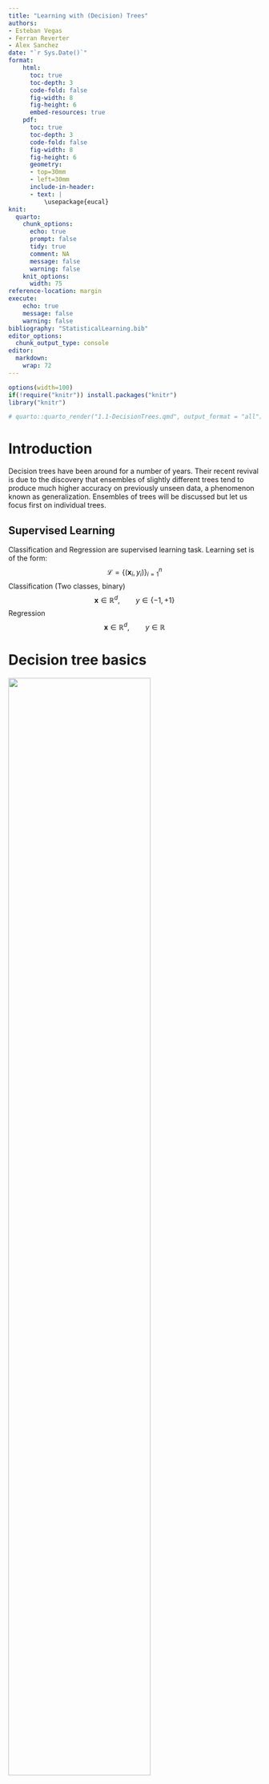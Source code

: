 ```yaml
---
title: "Learning with (Decision) Trees"
authors:
- Esteban Vegas
- Ferran Reverter
- Alex Sanchez
date: "`r Sys.Date()`"
format:
    html: 
      toc: true
      toc-depth: 3
      code-fold: false
      fig-width: 8
      fig-height: 6
      embed-resources: true
    pdf:
      toc: true
      toc-depth: 3
      code-fold: false
      fig-width: 8
      fig-height: 6
      geometry: 
      - top=30mm
      - left=30mm
      include-in-header:
      - text: |
          \usepackage{eucal}
knit:
  quarto:
    chunk_options:
      echo: true
      prompt: false
      tidy: true
      comment: NA
      message: false
      warning: false
    knit_options:
      width: 75
reference-location: margin
execute:
    echo: true
    message: false
    warning: false
bibliography: "StatisticalLearning.bib"
editor_options: 
  chunk_output_type: console
editor: 
  markdown: 
    wrap: 72
---
```



```r
options(width=100) 
if(!require("knitr")) install.packages("knitr")
library("knitr")
```

```r
# quarto::quarto_render("1.1-DecisionTrees.qmd", output_format = "all")
```


# Introduction

Decision trees have been around for a number of years. Their
recent revival is due to the discovery that ensembles of slightly different
trees tend to produce much higher accuracy on previously unseen data,
a phenomenon known as generalization. Ensembles of trees
will be discussed but let us focus
first on individual trees.


## Supervised Learning

Classification and Regression  are supervised learning task. Learning set is of the form:
$$
\mathcal{L}=\{(\mathbf{x}_i,y_i)\}_{i=1}^n
$$
Classification (Two classes, binary)
$$
\mathbf{x}\in\mathbb{R}^d,\qquad y\in\{-1,+1\}
$$
Regression
$$
\mathbf{x}\in\mathbb{R}^d,\qquad y\in\mathbb{R}
$$



# Decision tree basics


![](images/rf0.jpg){width=75%}


## Decision tree

We can see Fig.1. 

1. A tree is a set of nodes and edges organized
in a hierarchical fashion. In contrast to a graph, in a tree there are no loops. Internal nodes are denoted with circles and terminal nodes with squares.
2. A decision tree is a tree where each split node stores a boolean test function to be applied to the incoming data. Each leaf stores the final answer (predictor)





## Training and testing decision trees



![](images/rf00.jpg){width=75%}

## Basic notation


We can see Fig.2. 


1. Input data is represented as a collection of points in the $d$-dimensional space which are labeled by their feature responses.
2. A decision tree is a hierarchical structure of connected nodes.  
3. Training a decision tree involves sending all training data $\{v\}$ into the
tree and optimizing the parameters of the split nodes so as to optimize
a chosen cost function.
4. During testing, a split (internal) node applies a test
to the input data $v$ and sends it to the appropriate child. The process
is repeated until a leaf (terminal) node is reached (beige path).


![](images/partition.jpg){width=75%}





## Tree-Growing Procedure

We can see Fig.3.

In order to grow a classification tree, we need to answer four basic questions:

1. How do we choose the Boolean conditions for splitting at each node? 
2. Which criterion should we use to split a parent node into its two child nodes?
3. How do we decide when a node become a terminal node (i.e., stop splitting)?
4. How do we assign a class to a terminal node?




## Choosing the best split for a Variable



### Splitting Strategies 

At each node, the tree-growing algorithm has to decide on which variable it is “best” to split. 
We need to consider every possible split over all variables present at that node, then enumerate all possible splits, evaluate
each one, and decide which is best in some sense.

For a description of splitting rules, we need to make a distinction between ordinal (or continuous) and nominal (or categorical) variables.

- For a continuous or ordinal variable, the number of possible splits at a given node is one fewer than the number of its distinctly observed values.

- For a categorical variable defined by $m$ distinct categories, there are $2^{m-1}-1$ distinct splits.


We first need to choose the best split for a given variable.

Accordingly, we have to measure of goodness
of a split. 

Let $C_1$,...,$C_K$ be the $K\geq 2$ classes. For node $\tau$, we denote by
$$
P(X\in C_k\vert \tau)
$$
the conditional probability that an observation $x$  is in $C_k$  given that it falls into the node $\tau$.


### Node information functions

We can see Fig.4

![Node impurity functions for the two-class case. The entropy
function (rescaled) is the red curve, the Gini index is the green curve, and
the resubstitution estimate of the misclassification rate is the blue curve.
![](images/impurity.jpg){width=75%}


To choose the best split over all variables, we first need to choose the
best split for a given variable. Accordingly, we define a measure of goodness
of a split. For node $\tau$, the node information function $i(\tau)$ is definded by
$$
i(\tau)=\phi\Big(p(1\vert \tau),...,p(K\vert \tau)\Big)
$$
where $p(k\vert \tau)$ is an estimate of $P(X\in C_k\vert \tau)$.


We require $\phi$ to be a symmetric function, defined on the set of all $K$-tuples
of probabilities $(p_1,\dots,p_k)$ with unit sum, minimized at the points
$(1,0,\cdots,0)$, $(0,1,\cdots,0)$, $(0,0,\cdots,1)$, and maximized at the point
$(\frac{1}{K},\frac{1}{K},\cdots,\frac{1}{K})$. One such function $\phi$ is the entropy function,
$$
i(\tau)=-\sum_{i=1}^K p(k\vert \tau)\log p(k\vert \tau)
$$


An alternative to the  the entropy is the Gini index, given by

$$
i(\tau)=1-\sum_{i=1}^K p(k\vert \tau)^2
$$

And the misclassification rate

$$
i(\tau)=\sum_{i=1}^K p(k\vert \tau)(1-p(k\vert \tau))
$$



### Information gain


![](images/rf11.jpg){width=80%}

We can see Fig.5. 


Suppose, at node  $\tau$ , we apply split $s$ so that a proportion $p_L$ of the
observations drops down to the left child-node $\tau_L$ and the remaining
proportion $p_R$ drops down to the right child-node $\tau_R$

The goodness of split $s$ at node $\tau$ is given by the reduction in impurity
gained by splitting the parent node $\tau$ into its child nodes, $\tau_L$ and $\tau_R$,

$$
I(s,\tau)= i(\tau)-p_L i(\tau_L)-p_R i(\tau_R)
$$

The best split for the single variable $X_j$  is the one that has the largest
value of $I(s,\tau)$ over all $s\in\mathcal{S}_j$, the set of possible distinct splits for $X_j$ .






## Example



\begin{center}
\begin{tabular}{llll}
& +1 & -1 & Total\\
\hline
$X_j\leq s$& $n_{11}$ & $n_{12}$ & $n_{1+}$\\
$X_j>s$ & $n_{21}$ & $n_{22}$ & $n_{2+}$\\
\hline
Total & $n_{+1}$ & $n_{+2}$& $n_{++}$\\
\hline
\end{tabular}
\end{center}
Consider first, the parent node $\tau$, estimate $P(\frac{+1}{\tau})$ by $n_{+1}/n_{++}$ and $P(\frac{-1}{\tau})$ by $n_{+2}/n_{++}$, and then the estimated impurity function is:
$$
i(\tau)=-\big(\frac{n_{+1}}{n_{++}}\big)\log\big(\frac{n_{+1}}{n_{++}}\big)-\big(\frac{n_{+2}}{n_{++}}\big)\log\big(\frac{n_{+2}}{n_{++}}\big)
$$
Note that $i(\tau)$ is completely independent of the type of proposed split.


Now, for the child nodes, $\tau_L$ y $\tau_R$.
We estimated $p_L=n_{1+}/n_{++}$ and $p_R=n_{2+}/n_{++}$


For $X_j\leq s$, we estimate
$P(\frac{+1}{\tau_L})=n_{11}/n_{1+}$ and $P(\frac{-1}{\tau_L})=n_{12}/n_{1+}$
For the condition $X_j> s$, we estimate
$P(\frac{+1}{\tau_R})=n_{21}/n_{2+}$ and $P(\frac{-1}{\tau_R})=n_{22}/n_{2+}$.
We then compute:
$$
i(\tau_L)=-\big(\frac{n_{11}}{n_{1+}}\big)\log\big(\frac{n_{11}}{n_{1+}}\big)-\big(\frac{n_{12}}{n_{1+}}\big)\log\big(\frac{n_{12}}{n_{1+}}\big)
$$
$$
i(\tau_R)=-\big(\frac{n_{21}}{n_{2+}}\big)\log\big(\frac{n_{21}}{n_{2+}}\big)-\big(\frac{n_{22}}{n_{2+}}\big)\log\big(\frac{n_{22}}{n_{2+}}\big)
$$
and, then we can compute $I(s,\tau)$.




## Recursive Partitioning


\begin{itemize}

\item In order to grow a tree, we start with the root node, which consists of the
learning set $\mathcal{L}$. Using the “goodness-of-split” criterion for a single variable,
the tree algorithm finds the best split at the root node for each of the
variables, $X_1$ to $X_r$.

\item The best split $s$ at the root node is then defined as the
one that has the largest value of over all $r$ single-variable best splits
at that node.

\item We next split each of the child nodes of the root node in the same way.
We repeat the above computations for the left child node, except that
we consider only those observations that fall into each child node.

\item When those splits are completed, we continue to split
each of the subsequent nodes. This sequential splitting process of building
a tree layer-by-layer is called recursive partitioning.

\end{itemize}




## Stop spliting

\begin{itemize}
\item For example, we can declare a node to be terminal if it fails to be larger than a certain critical
size ($n_{min}$ is some previously declared minimum size of a node).
\item Another early action was to stop a node from splitting if the largest
goodness-of-split value at that node is smaller than a certain predetermined
limit.
\item These stopping rules, however, do not turn out to be such good ideas. A better approach (Breiman et al. 2008) is to let the tree grow to saturation and then ''prune'' it back.
\end{itemize}



## Plurality rule

We can see Fig.6. 

How do we associate a class with a terminal node?

Suppose at terminal node $\tau$ there are $n(\tau)$ observations, of which $n_k(\tau)$ are from class $C_k$,
$k=1,...,K$. Then, the class which corresponds to the largest of the $\{n_1(\tau),...,n_k(\tau)\}$ is assigned to $\tau$.

This is called the plurality rule. This rule can be derived from the Bayes’s rule classifier, where we assign
the node $\tau$ to class $C_i$ if $p(i|\tau) = \max_k p(k|\tau)$.


![](images/rf1.jpg){width=75%}






## Choosing the best split in Regression Trees

We now discuss the process of building a regression tree. Roughly speaking,
there are two steps.

\begin{enumerate}
\item We divide the predictor space-that is, the set of possible values for
$X_1,X_2,\dots,X_p$ into $J$ distinct and non-overlapping regions,
$R_1,R_2,\dots,R_J$.
\item For every observation that falls into the region $R_j$, we make the same
prediction, which is simply the mean of the response values for the
training observations in $R_j$.
\end{enumerate}

For instance, suppose that in Step 1 we obtain two regions, $R_1$ and $R_2$,
and that the response mean of the training observations in the first region
is 10, while the response mean of the training observations in the second
region is 20. Then for a given observation $X=x$, if $x\in R_1$ we will predict
a value of 10, and if $x\in R_2$ we will predict a value of 20.


We now elaborate on Step 1 above. How do we construct the regions
$R_1,...,R_J$? In theory, the regions could have any shape. However, we
choose to divide the predictor space into high-dimensional rectangles, or
boxes,  for simplicity and for ease of interpretation of the resulting predictive
model. The goal is to find boxes $R_1,...,R_J$? that minimize the RSS (Residual Sum of Squares),
given by
$$
\sum_{j=1}^J\sum_{i\in R_j}(y_i-\hat{y}_{R_j})^2
$$

where $\hat{y}_{R_j}$ is the mean response for the training observations within the
j-th box. Unfortunately, it is computationally infeasible to consider every
possible partition of the feature space into $J$ boxes. For this reason, we take
a top-down, greedy approach that is known as recursive binary splitting. The
approach is top-down because it begins at the top of the tree (at which point
all observations belong to a single region) and then successively splits the
predictor space; each split is indicated via two new branches further down
on the tree. It is greedy because at each step of the tree-building process,
the best split is made at that particular step, rather than looking ahead
and picking a split that will lead to a better tree in some future step.


In order to perform recursive binary splitting, we first select the predictor
$X_j$ and the cutpoint $s$ such that splitting the predictor space into
the regions $\{X|X_j \leq s\}$ and $\{X|X_j > s\}$ leads to the greatest possible
reduction in RSS. (The notation $\{X|X_j \leq  s\}$ means the region of predictor
space in which $X_j$ takes on a value less than $s$). That is, we consider all
predictors $X_1,...,X_p$, and all possible values of the cutpoint $s$ for each of
the predictors, and then choose the predictor and cutpoint such that the
resulting tree has the lowest RSS. In greater detail, for any $j$ and $s$, we
define the pair of half-planes
$$
R_1(j,s)=\{X|X_j \leq  s\},\qquad R_2(j,s)=\{X|X_j > s\}
$$
and we seek the value of $j$ and $s$ that minimize the equation
\begin{equation}\label{tree1}
\sum_{i:x_i\in R_1}(y_i-\hat{y}_{R_1})^2+\sum_{i:x_i\in R_2}(y_i-\hat{y}_{R_2})^2
\end{equation}

where $\hat{y}_{R_1}$ is the mean response for the training observations in $R_1(j,s)$,
and $\hat{y}_{R_2}$ is the mean response for the training observations in $R_2(j,s)$.
Finding the values of $j$ and $s$ that minimize (\ref{tree1}) can be done quite quickly,
especially when the number of features $p$ is not too large.

Next, we repeat the process, looking for the best predictor and best
cutpoint in order to split the data further so as to minimize the RSS within
each of the resulting regions. However, this time, instead of splitting the
entire predictor space, we split one of the two previously identified regions.
We now have three regions. Again, we look to split one of these three regions
further, so as to minimize the RSS. The process continues until a stopping
criterion is reached; for instance, we may continue until no region contains
more than five observations.

Once the regions $R_1,...,R_J$ have been created, we predict the response
for a given test observation using the mean of the training observations in
the region to which that test observation belongs.



## Estimating the misclassification rate

Let $T$ be the tree classifier and let
$\tilde{T}=\{\tau_1,\tau_2,...,\tau_L\}$
denote the set of all terminal nodes of $T$. We can now estimate the true misclassification rate,
\begin{equation}\label{e1}
R(T)=\sum_{l=1}^LR(\tau_l)P(\tau_l),
\end{equation}
for $T$, where $P(\tau)$ is the probability that an observation falls into node $\tau$ and $R(\tau)$
is the within-node misclassification rate of an observation
in node $\tau$. 

If we estimate $R(\tau)$ by 
$$
r(\tau)=1-\max_kp(k|\tau)
$$
and we estimate $P(\tau_l)$ by the proportion $p(\tau_l)$ of all observations that fall
into node $\tau_l$, then, the resubstitution estimate of $R(T)$ is

$$
\hat{R}(T)=\sum_{l=1}^Lr(\tau_l)p(\tau_l).
$$



The resubstitution estimate $\hat{R}(T)$, however, leaves much to be desired
as an estimate of $R(T)$. 

First, bigger trees (i.e., more splitting) have smaller
values of $\hat{R}(T)$; that is, $\hat{R}(T')\leq \hat{R}(T)$), where $T'$ is formed by splitting
a terminal node of $T$. For example, if a tree is allowed to grow until every
terminal node contains only a single observation, then that node is classified
by the class of that observation and $\hat{R}(T)=0$. 

Second, using only the
resubstitution estimate tends to generate trees that are too big for the given
data. 

Third, the resubstitution estimate $\hat{R}(T)$ is a much-too-optimistic
estimate of $R(T)$. More realistic estimates of $R(T)$ are given below.



## Tree Pruning

Since decision trees have a very high tendency to over-fit the data, a smaller tree with fewer splits might lead to increase the generalization capability. Lower variance (estimation error)
at the cost of a little bias (approximation error). 

One possible alternative to the process described above is to build the tree only so long as the decrease in the node impurity measure, due to each split exceeds some (high) threshold. However, due to greedy nature of the splitting algorithm, it is too short-sighted since a seemingly worthless split early on in the tree might be followed by a very good split i.e., a split that leads to a large reduction in impurity later on.


Therefore, a better strategy is to grow a very large tree $T_0$, and then prune it back in order to obtain a subtree. 

### Cost complexity pruning

A sequence of trees indexed by a nonnegative tuning parameter $\alpha$ is considered. For each value of $\alpha$ there corresponds a subtree $T\subset T_0$ such that the penalized misclassification rate
$$
R_\alpha(T)=R(T)+\alpha|T|
$$
is as small as possible. Here $|T|$ indicates the number of terminal nodes of the subtree $T$, 
Think of $\alpha|T|$ as a penalty term for tree size, so that $R_\alpha(T)$ penalizes
$R(T)$ (\ref{e1}) for generating too large a tree. For each $\alpha$, we then choose that
subtree $T(\alpha)$ of $T_0$ that minimizes $R_\alpha(T)$.

The tuning parameter $\alpha$ controls a trade-off between the subtree’s complexity and its fit to the training data. When $\alpha=0$, then the subtree $T$ will simply equal $T_0$. As $\alpha$ increases, there is a price to pay for having a tree with many terminal nodes, and so the above equation will tend to be minimized for a smaller subtree. 

Breiman et al. (1984) showed that for every $\alpha$, there
exists a unique smallest minimizing subtree. 


Depending on the cost of each additional leaf (i.e. the $\alpha$ value) different sub-trees of $T_0$ minimise the error-complexity measure. Breiman and his colleagues proved that although $\alpha$ can run through a continuum of values there is a sequence of pruned trees such that each element is optimal for a range of $\alpha$, and so there is only a finite number of interesting $\alpha$ values.


$$
0 = \alpha_0 < \alpha_1 < \alpha_2 < \alpha_3 < \cdots < \alpha_M,
$$


Furthermore, they developed an algorithm that generates a parametric family of pruned trees 

$$
T_0 \prec T_1 \prec T_2 \prec T_3 \prec \cdots \prec T_M, 
$$



such that each $T_i$ in the sequence is characterised by adifferent value $\alpha_i$. They proved that each tree $T_i$ in this sequence is optimal from the error-complexity perspective within the interval $[\alpha_i,\alpha_{i+1})$.


So far, we have constructed a finite sequence of decreasing-size subtrees
$T_1,T_2,T_3,\dots,T_M$ by pruning more and more nodes from $T_0$. When do
we stop pruning? Which subtree of the sequence do we choose as the “best”
pruned subtree? Choice of the best subtree depends upon having a good estimate of the
misclassification rate $R(T_k)$ corresponding to the subtree $T_k$. Breiman et
al. (1984) offered two estimation methods: use an independent test sample
or use cross-validation. When the data set is very large, use of an independent
test set is straightforward and computationally efficient, and is,
generally, the preferred estimation method. For smaller data sets, crossvalidation
is preferred.



## Advantages and disadvantages of trees

1. Trees are very easy to explain to people. In fact, they are even easier
to explain than linear regression!
2. Some people believe that decision trees more closely mirror human
decision-making than do the regression and classification approaches.
3. Trees can be displayed graphically, and are easily interpreted even by
a non-expert (especially if they are small).
4. Trees can easily handle qualitative predictors without the need to
create dummy variables.
5. Unfortunately, trees generally do not have the same level of predictive
accuracy as some of the other regression and classification approaches.

However, by aggregating many decision trees, using methods like bagging,
random forests, and boosting, the predictive performance of trees can be
substantially improved. We introduce these concepts next.


# Bibliography

A. Criminisi, J. Shotton and E. Konukoglu. 
Decision Forests for Classification, Regression, Density Estimation, Manifold Learning and Semi-Supervised Learning. Microsoft Research technical report TR-2011-114.


The Elements of Statistical Learning: Data Mining, Inference, and Prediction. 
Second Edition. Springer. 2009.




```r
#In V-fold cross-validation (CV/V), we randomly divide the data $\mathcal{D}$ into
#$V$ roughly equal-size, disjoint subsets, $\mathcal{D}=\cup_{v=1}^V\mathcal{D}_v$. $V$ is usually taken to be 5 or 10.
#
#We next create $K$ different data sets from the 
#$\{\mathcal{D}_v\}$ by taking $\mathcal{L}_v=\mathcal{D}-\mathcal{D}_v$ 
#as the vth learning set and $\mathcal{V}_v=\mathcal{D}_v$ as the vth validation, $v=1,2,...,V$. 
#
#If the $\{\mathcal{D}_v\}$ each have the
#same number of observations, then each learning set will have $(V-1)/V)\times100$
#percent of the original data set.
#
#Grow the vth "auxilliary” tree $T_{0}^{(v)}$ using the kth learning set $\mathcal{L}_v$ , $v=1,...,V$.
#Fix the value of the complexity parameter $\alpha$.
#
#Let $T_{\alpha}^{(v)}$ be the
#best pruned subtree of $T_{0}^{(v)}$, $v=1,...,V$.#
#
#Now, drop each observation in
#the vth validation set $\mathcal{V}_v$ down the tree $T_{\alpha}^{(v)}$, $v=1,...,V$. 

#Let $n_{ij}^{(v)}$ denote
#the number of jth class observations in $\mathcal{V}_v$ that are classified as being from
#the ith class, $i,j=1,2,...K$, $v=1,2,...,V$. 


#Because  $\mathcal{D}=\cup_{v=1}^V\mathcal{V}_v$
#is a disjoint sum, the total number of jth class observations that are classified
#as being from the ith class is
#$n_{ij}(\alpha)=\sum_{v=1}^Vn_{ij}^{(v)}$,$i,j=1,2,...K$


#If we set $n_j$ to be the number of observations in $\mathcal{D}$ that belong to the jth
#class, $j=1,2,...K$, and assume that misclassification costs are equal for
#all classes, then, for a given $\alpha$,

#$$
#R^{CV/V}(T(\alpha))=n^{-1}\sum_{i=1}^K\sum_{j=1}^Kn_{ij}(\alpha)
#$$
#is the estimated misclassification rate over $\mathcal{D}$, where $T(\alpha)$ is a minimizing
#subtree of $T_0$.



#Then, select the best-pruned subtree $T^*$ by the rule
#$$
#R^{CV/V}(T^*)=\min_kR^{CV/V}(T(\alpha_k))
#$$
#and use $R^{CV/V}(T^*)$ as its estimated missclassification rate.
```
